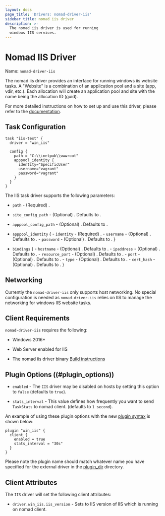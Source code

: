 ```yaml
---
layout: docs
page_title: 'Drivers: nomad-driver-iis'
sidebar_title: nomad iis driver
description: >-
  The nomad iis driver is used for running
  windows IIS services.
---
```


# Nomad IIS Driver

Name: `nomad-driver-iis`

The nomad iis driver provides an interface for running windows iis website tasks.
A "Website" is a combination of an application pool and a site (app, vdir, etc.).
Each allocation will create an application pool and site with the name being the allocation ID (guid).

For more detailed instructions on how to set up and use this driver, please
refer to the [documentation][nomad-driver-iis].

## Task Configuration

```hcl
task "iis-test" {
  driver = "win_iis"

  config {
    path = "C:\\inetpub\\wwwroot"
    apppool_identity {
      identity="SpecificUser"
      username="vagrant"
      password="vagrant"
    }
  }
}
```

The IIS task driver supports the following parameters:

- `path` - (Required) <Description>.

- `site_config_path` - (Optional) <Description>.
  Defaults to <Default value>.

- `apppool_config_path` - (Optional) <Description>.
  Defaults to <Default value>.

- `apppool_identity` {
       - `identity` - (Required) <Description>.
       - `username` - (Optional) <Description>. Defaults to <Default value>.
       - `password` - (Optional) <Description>. Defaults to <Default value>.
   }

- `bindings` {
       - `hostname`      - (Optional) <Description>. Defaults to <Default value>.
       - `ipaddress`     - (Optional) <Description>. Defaults to <Default value>.
       - `resource_port` - (Optional) <Description>. Defaults to <Default value>.
       - `port`          - (Optional) <Description>. Defaults to <Default value>.
       - `type`          - (Optional) <Description>. Defaults to <Default value>.
       - `cert_hash`     - (Optional) <Description>. Defaults to <Default value>.
   }

## Networking

Currently the `nomad-driver-iis` only supports host networking. No special configuration is needed as `nomad-driver-iis`
relies on IIS to manage the networking for windows IIS website tasks.

## Client Requirements

`nomad-driver-iis` requires the following:

- Windows 2016+

- Web Server enabled for IIS

- The nomad iis driver binary [Build instructions][nomad-driver-iis]

## Plugin Options ((#plugin_options))

- `enabled` - The `IIS` driver may be disabled on hosts by setting this option to `false` (defaults to `true`).

- `stats_interval` - This value defines how frequently you want to send `TaskStats` to nomad client. (defaults to `1 second`).


An example of using these plugin options with the new [plugin
syntax][plugin] is shown below:

```hcl
plugin "win_iis" {
  client {
    enabled = true
    stats_interval = "30s"
  }
}
```

Please note the plugin name should match whatever name you have specified for the external driver in the [plugin_dir][plugin_dir] directory.

## Client Attributes

The `IIS` driver will set the following client attributes:

- `driver.win_iis.iis_version` - Sets to IIS version of IIS which is running on nomad client.

[nomad-driver-iis]: https://github.com/Roblox/nomad-driver-iis
[plugin]: /docs/configuration/plugin
[plugin_dir]: /docs/configuration#plugin_dir
[plugin-options]: #plugin_options
